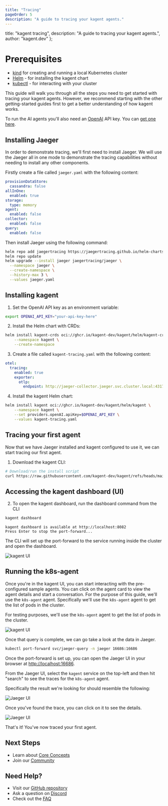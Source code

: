 ```yaml
---
title: "Tracing"
pageOrder: 5
description: "A guide to tracing your kagent agents."
---
```


  title: "kagent tracing",
  description: "A guide to tracing your kagent agents.",
  author: "kagent.dev"
};

# Prerequisites

- [kind](https://kind.sigs.k8s.io/docs/user/quick-start/) for creating and running a local Kubernetes cluster
- [Helm](https://helm.sh/docs/intro/install/) - for installing the kagent chart
- [kubectl](https://kubernetes.io/docs/tasks/tools/) - for interacting with your cluster

This guide will walk you through all the steps you need to get started with tracing your kagent agents. However, we recommend starting with the other getting-started guides first to get a better understanding of how kagent works.

To run the AI agents you'll also need an [OpenAI](https://openai.com) API key. You can [get one here](https://platform.openai.com/account/api-keys).

## Installing Jaeger

In order to demonstrate tracing, we'll first need to install Jaeger. We will use the Jaeger all in one mode to demonstrate the tracing capabilities without needing to install any other components.

Firstly create a file called `jaeger.yaml` with the following content:

```yaml
provisionDataStore:
  cassandra: false
allInOne:
  enabled: true
storage:
  type: memory
agent:
  enabled: false
collector:
  enabled: false
query:
  enabled: false
```

Then install Jaeger using the following command:

```bash
helm repo add jaegertracing https://jaegertracing.github.io/helm-charts
helm repo update
helm upgrade --install jaeger jaegertracing/jaeger \
  --namespace jaeger \
  --create-namespace \
  --history-max 3 \
  --values jaeger.yaml
```

## Installing kagent

1. Set the OpenAI API key as an environment variable:

```bash
export OPENAI_API_KEY="your-api-key-here"
```

2. Install the Helm chart with CRDs:

```bash
helm install kagent-crds oci://ghcr.io/kagent-dev/kagent/helm/kagent-crds \
    --namespace kagent \
    --create-namespace
```
3. Create a file called `kagent-tracing.yaml` with the following content:

```yaml
otel:
  tracing:
    enabled: true
    exporter:
      otlp:
        endpoint: http://jaeger-collector.jaeger.svc.cluster.local:4317
```

4. Install the kagent Helm chart:

```bash
helm install kagent oci://ghcr.io/kagent-dev/kagent/helm/kagent \
    --namespace kagent \
    --set providers.openAI.apiKey=$OPENAI_API_KEY \
    --values kagent-tracing.yaml
```

## Tracing your first agent

Now that we have Jaeger installed and kagent configured to use it, we can start tracing our first agent.

1. Download the kagent CLI:

```bash
# Download/run the install script
curl https://raw.githubusercontent.com/kagent-dev/kagent/refs/heads/main/scripts/get-kagent | bash
```

## Accessing the kagent dashboard (UI)

2. To open the kagent dashboard, run the dashboard command from the CLI

```bash
kagent dashboard
```

```console
kagent dashboard is available at http://localhost:8082
Press Enter to stop the port-forward...
```

The CLI will set up the port-forward to the service running inside the cluster and open the dashboard.

![kagent UI](/images/kagent-landing.png "Kagent dashboard main page")

## Running the k8s-agent

Once you're in the kagent UI, you can start interacting with the pre-configured sample agents. You can click on the agent card to view the agent details and start a conversation. For the purpose of this guide, we'll use the `k8s-agent` agent. Specifically we'll use the `k8s-agent` agent to get the list of pods in the cluster. 

For testing purposes, we'll use the `k8s-agent` agent to get the list of pods in the cluster.

![kagent UI](/images/k8s-agent-query.png "Chatting with an agent")

Once that query is complete, we can go take a look at the data in Jaeger.

```bash
kubectl port-forward svc/jaeger-query -n jaeger 16686:16686
```

Once the port-forward is set up, you can open the Jaeger UI in your browser at [http://localhost:16686](http://localhost:16686).

From the Jaeger UI, select the `kagent` service on the top-left and then hit "search" to see the traces for the `k8s-agent` agent.

Specifically the result we're looking for should resemble the following:

![Jaeger UI](/images/jaeger-landing.png "Jaeger results page")

Once you've found the trace, you can click on it to see the details.

![Jaeger UI](/images/jaeger-trace.png "Jaeger trace details")

That's it! You've now traced your first agent.

## Next Steps

- Learn about [Core Concepts](/docs/kagent/concepts)
- Join our [Community](https://discord.gg/Fu3k65f2k3)

## Need Help?

- Visit our [GitHub repository](https://github.com/kagent-dev/kagent)
- Ask a question on [Discord](https://discord.gg/Fu3k65f2k3)
- Check out the [FAQ](/docs/kagent/resources/faq)